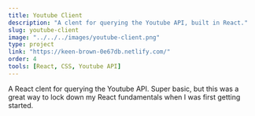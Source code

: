 ```yaml
---
title: Youtube Client
description: "A clent for querying the Youtube API, built in React."
slug: youtube-client
image: "../../../images/youtube-client.png"
type: project
link: "https://keen-brown-0e67db.netlify.com/"
order: 4
tools: [React, CSS, Youtube API]
---
```


A React clent for querying the Youtube API. Super basic, but this was a great way to lock down my React fundamentals when I was first getting started.
